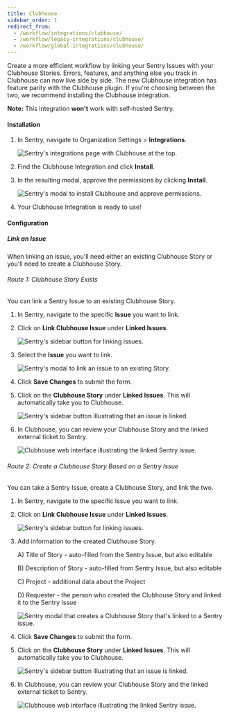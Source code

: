 ```yaml
---
title: Clubhouse
sidebar_order: 1
redirect_from:
  - /workflow/integrations/clubhouse/
  - /workflow/legacy-integrations/clubhouse/
  - /workflow/global-integrations/clubhouse/
---
```


Create a more efficient workflow by linking your Sentry Issues with your Clubhouse Stories. Errors, features, and anything else you track in Clubhouse can now live side by side. The new Clubhouse integration has feature parity with the Clubhouse plugin. If you're choosing between the two, we recommend installing the Clubhouse integration.

**Note:** This integration **won't** work with self-hosted Sentry.

#### Installation

1. In Sentry, navigate to Organization Settings > **Integrations**.

   ![Sentry's integrations page with Clubhouse at the top.](clubhouse_integration_2.png)

2. Find the Clubhouse Integration and click **Install**.
3. In the resulting modal, approve the permissions by clicking **Install**.

   ![Sentry's modal to install Clubhouse and approve permissions.](clubhouse_modal.png)

4. Your Clubhouse Integration is ready to use!

#### Configuration

##### Link an Issue

When linking an issue, you'll need either an existing Clubhouse Story or you'll need to create a Clubhouse Story.

###### Route 1: Clubhouse Story Exists

You can link a Sentry Issue to an existing Clubhouse Story.

1. In Sentry, navigate to the specific **Issue** you want to link.
2. Click on **Link Clubhouse Issue** under **Linked Issues**.

   ![Sentry's sidebar button for linking issues.](clubhouse_link_issue.png)

3. Select the **Issue** you want to link.

   ![Sentry's modal to link an issue to an existing Story.](clubhouse_choose_issue.png)

4. Click **Save Changes** to submit the form.

5. Click on the **Clubhouse Story** under **Linked Issues**. This will automatically take you to Clubhouse.

   ![Sentry's sidebar button illustrating that an issue is linked.](clubhouse_story_in_linked_issues_82.png)

6. In Clubhouse, you can review your Clubhouse Story and the linked external ticket to Sentry.

   ![Clubhouse web interface illustrating the linked Sentry issue.](clubhouse_story_with_issue_linked_82.png)

###### Route 2: Create a Clubhouse Story Based on a Sentry Issue

You can take a Sentry Issue, create a Clubhouse Story, and link the two.

1. In Sentry, navigate to the specific Issue you want to link.
2. Click on **Link Clubhouse Issue** under **Linked Issues**.

   ![Sentry's sidebar button for linking issues.](clubhouse_link_issue.png)

3. Add information to the created Clubhouse Story.

   A) Title of Story - auto-filled from the Sentry Issue, but also editable

   B) Description of Story - auto-filled from Sentry Issue, but also editable

   C) Project - additional data about the Project

   D) Requester - the person who created the Clubhouse Story and linked it to the Sentry Issue

   ![Sentry modal that creates a Clubhouse Story that's linked to a Sentry issue.](clubhouse_create_story_with_issue.png)

4. Click **Save Changes** to submit the form.

5. Click on the **Clubhouse Story** under **Linked Issues**. This will automatically take you to Clubhouse.

   ![Sentry's sidebar button illustrating that an issue is linked.](clubhouse_story_in_linked_issues_88.png)

6. In Clubhouse, you can review your Clubhouse Story and the linked external ticket to Sentry.

   ![Clubhouse web interface illustrating the linked Sentry issue.](clubhouse_story_with_issue_linked_88.png)
